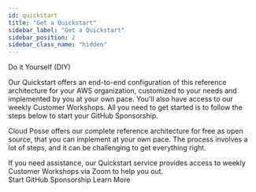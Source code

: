 ```yaml
---
id: quickstart
title: "Get a Quickstart"
sidebar_label: "Get a Quickstart"
sidebar_position: 2
sidebar_class_name: "hidden"
---
```


<PillBox>Do it Yourself (DIY)</PillBox>

<Intro>
Our Quickstart offers an end-to-end configuration of this reference architecture for your AWS organization, customized to your needs and implemented by you at your own pace. You'll also have access to our weekly Customer Workshops. All you need to get started is to follow the steps below to start your GitHub Sponsorship.
</Intro>

Cloud Posse offers our complete reference architecture for free as open source, that you can implement at your own pace. The process involves a lot of steps, and it can be challenging to get everything right.

<ActionCard title="Get Help with Customer Workshops">
  If you need assistance, our Quickstart service provides access to weekly Customer Workshops via Zoom to help you out.
  <div>
    <PrimaryCTA to="https://github.com/sponsors/cloudposse/sponsorships?pay_prorated=false&tier_id=402940">Start GitHub Sponsorship</PrimaryCTA>
    <SecondaryCTA to="https://get.cloudposse.com/meetings/cloudposse/github-sponsorships">Learn More</SecondaryCTA>
  </div>
</ActionCard>
